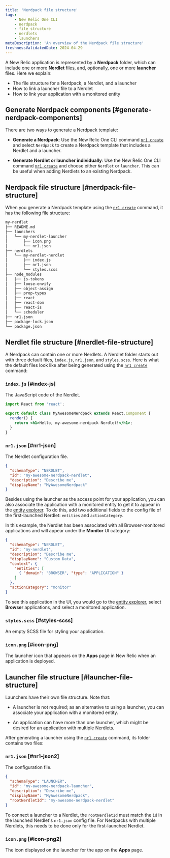 ```yaml
---
title: 'Nerdpack file structure'
tags:
    - New Relic One CLI
    - nerdpack
    - file structure
    - nerdlets
    - launchers
metaDescription: 'An overview of the Nerdpack file structure'
freshnessValidatedDate: 2024-04-29
---
```


A New Relic application is represented by a **Nerdpack** folder, which can include one or more **Nerdlet** files, and, optionally, one or more **launcher** files. Here we explain:

- The file structure for a Nerdpack, a Nerdlet, and a launcher
- How to link a launcher file to a Nerdlet
- How to link your application with a monitored entity

## Generate Nerdpack components [#generate-nerdpack-components]

There are two ways to generate a Nerdpack template:

- **Generate a Nerdpack**: Use the New Relic One CLI command [`nr1 create`](/docs/new-relic-solutions/build-nr-ui/nr1-cli/nr1-common/#nr1-create) and select `Nerdpack` to create a Nerdpack template that includes a Nerdlet and a launcher.

- **Generate Nerdlet or launcher individually**: Use the New Relic One CLI command [`nr1 create`](/docs/new-relic-solutions/build-nr-ui/nr1-cli/nr1-common/#nr1-create) and choose either `Nerdlet` or `launcher`. This can be useful when adding Nerdlets to an existing Nerdpack.

## Nerdpack file structure [#nerdpack-file-structure]

When you generate a Nerdpack template using the [`nr1 create`](/docs/new-relic-solutions/build-nr-ui/nr1-cli/nr1-common/#nr1-create) command, it has the following file structure:

```txt copyable=false lineNumbers=false
my-nerdlet
├── README.md
├── launchers
│   └── my-nerdlet-launcher
│       ├── icon.png
│       └── nr1.json
├── nerdlets
│   └── my-nerdlet-nerdlet
│       ├── index.js
│       ├── nr1.json
│       └── styles.scss
├── node_modules
│   ├── js-tokens
│   ├── loose-envify
│   ├── object-assign
│   ├── prop-types
│   ├── react
│   ├── react-dom
│   ├── react-is
│   └── scheduler
├── nr1.json
├── package-lock.json
└── package.json
```

## Nerdlet file structure [#nerdlet-file-structure]

A Nerdpack can contain one or more Nerdlets. A Nerdlet folder starts out with three default files, `index.js`, `nr1.json`, and `styles.scss`. Here is what the default files look like after being generated using the [`nr1 create`](/docs/new-relic-solutions/build-nr-ui/nr1-cli/nr1-common/#nr1-create) command:

### `index.js` [#index-js]

The JavaScript code of the Nerdlet.

```jsx copy=false lineNumbers=false
import React from 'react';

export default class MyAwesomeNerdpack extends React.Component {
  render() {
    return <h1>Hello, my-awesome-nerdpack Nerdlet!</h1>;
  }
}
```

### `nr1.json` [#nr1-json]

The Nerdlet configuration file.

```json copy=false lineNumbers=false
{
  "schemaType": "NERDLET",
  "id": "my-awesome-nerdpack-nerdlet",
  "description": "Describe me",
  "displayName": "MyAwesomeNerdpack"
}
```

Besides using the launcher as the access point for your application, you can also associate the application with a monitored entity to get it to appear in the [entity explorer](/docs/new-relic-solutions/new-relic-one/core-concepts/new-relic-explorer-view-performance-across-apps-services-hosts/). To do this, add two additional fields to the config file of the first-launched Nerdlet: `entities` and `actionCategory`.

In this example, the Nerdlet has been associated with all Browser-monitored applications and will appear under the **Monitor** UI category:

```json copy=false lineNumbers=false
{
  "schemaType": "NERDLET",
  "id": "my-nerdlet",
  "description": "Describe me",
  "displayName": "Custom Data",
  "context": {
    "entities": [
      { "domain": "BROWSER", "type": "APPLICATION" }
    ]
  },
  "actionCategory": "monitor"
}
```

To see this application in the UI, you would go to the
[entity explorer](/docs/new-relic-solutions/new-relic-one/core-concepts/new-relic-explorer-view-performance-across-apps-services-hosts/),
select **Browser** applications, and select a monitored application.

### `styles.scss` [#styles-scss]

An empty SCSS file for styling your application.

### `icon.png` [#icon-png]

The launcher icon that appears on the **Apps** page in New Relic when an application is deployed.

## Launcher file structure [#launcher-file-structure]

Launchers have their own file structure. Note that:

- A launcher is not required; as an alternative to using a launcher, you can associate your application with a monitored entity.

- An application can have more than one launcher, which might be desired for an application with multiple Nerdlets.

After generating a launcher using the [`nr1 create`](/docs/new-relic-solutions/build-nr-ui/nr1-cli/nr1-common/#nr1-create) command, its folder contains two files:

### `nr1.json` [#nr1-json2]

The configuration file.

```json  copy=false lineNumbers=false
{
  "schemaType": "LAUNCHER",
  "id": "my-awesome-nerdpack-launcher",
  "description": "Describe me",
  "displayName": "MyAwesomeNerdpack",
  "rootNerdletId": "my-awesome-nerdpack-nerdlet"
}
```

To connect a launcher to a Nerdlet, the `rootNerdletId` must match the `id` in the launched Nerdlet's `nr1.json` config file. For Nerdpacks with multiple Nerdlets, this needs to be done only for the first-launched Nerdlet.

### `icon.png` [#icon-png2]

The icon displayed on the launcher for the app on the **Apps** page.


